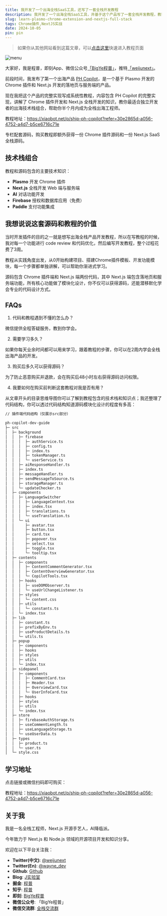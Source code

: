 ```yaml
---
title: 我开发了一个出海全栈SaaS工具，还写了一套全栈开发教程
description: 我开发了一个出海全栈SaaS工具，并基于这个产品写了一套全栈开发教程，教程讲解Chrome插件和Next.js端的全栈开发，教你最佳的出海技术栈组合，帮助你半个月内成为全栈出海工程师。
slug: learn-plasmo-chrome-extension-and-nextjs-full-stack
tags: Chrome插件,NextJS实战
date: 2024-10-05
pin: pin
---
```


> 如果你从其他网站看到这篇文章，可以[点击这里](https://xiaobot.net/p/ship-ph-copilot?refer=30e2865d-a056-4752-a4d7-b5ce6716c71e)快速进入教程页面

![menu](/assets/060/menu.webp)

大家好，我是程普，即刻App、微信公众号[「BigYe程普」](https://m.okjike.com/users/13EF1128-B51B-4D22-8B95-16BB406529F0)，推特[「weijunext」](https://x.com/weijunext)。

前段时间，我发布了第一个出海产品 [PH Copilot](https://phcopilo.ai/)，是一个基于 Plasmo 开发的 Chrome 插件和 Next.js 开发的落地页与服务端的产品。

现在我把这个产品的完整实现写成系统性教程，内容包含 PH Copilot 的完整实现，讲解了 Chrome 插件开发和 Next.js 全栈开发的知识，教你最适合独立开发者的出海技术栈组合，帮助你半个月内成为全栈出海工程师。

教程地址：https://xiaobot.net/p/ship-ph-copilot?refer=30e2865d-a056-4752-a4d7-b5ce6716c71e

专栏配套源码，购买教程即额外获得一份 Chrome 插件源码和一份 Next.js SaaS 全栈源码。

## 技术栈组合

教程和源码包含的主要技术知识：

- **Plasmo** 开发 Chrome 插件
- **Next.js** 全栈开发 Web 端与服务端
- **AI** 对话功能开发
- **Firebase** 授权和数据库应用（免费）
- **Paddle** 支付功能集成

## 我想说说这套源码和教程的价值

当时开发插件的目的之一就是想写出海全栈产品开发教程，所以在写教程的时候，我对每一个功能进行 code review 和代码优化，然后编写开发教程，整个过程花费了3周。

教程从实践角度出发，从0开始构建项目、搭建Chrome插件模板、开发功能模块，每一个步骤都单独讲解，可以帮助你渐进式学习。

源码包含 Chrome 插件端和 Next.js 端两份代码，其中 Next.js 端包含落地页和服务端功能，所有核心功能做了模块化设计，你不仅可以获得源码，还能潜移默化学会专业的代码设计方式。

## FAQs

1. 代码和教程遇到不懂的怎么办？

微信提供全程答疑服务，教到你学会。

2. 需要学习多久？

如果你每天业余时间都可以用来学习，跟着教程的步骤，你可以在2周内学会全栈出海产品的开发。

3. 购买后多久可以获得源码？

为了防止恶意购买并退款，会在购买后48小时左右获得源码访问权限。

4. 我要如何在购买前判断这套教程对我是否有用？

从文章开头的目录思维导图你可以了解到教程包含的技术栈和知识点；我还整理了代码结构，你可以透过代码结构知道源码模块化设计的程度有多高：

```md
// 插件端代码结构（仅展示src部分）

ph-copilot-dev-guide
├─ src
│  ├─ background
│  │  ├─ firebase
│  │  │  ├─ authService.ts
│  │  │  ├─ config.ts
│  │  │  ├─ index.ts
│  │  │  ├─ tokenManager.ts
│  │  │  └─ userService.ts
│  │  ├─ aiResponseHandler.ts
│  │  ├─ index.ts
│  │  ├─ messageHandler.ts
│  │  ├─ sendMessageToSource.ts
│  │  ├─ storageManager.ts
│  │  └─ updateChecker.ts
│  ├─ components
│  │  ├─ LanguageSwitcher
│  │  │  ├─ LanguageContext.tsx
│  │  │  ├─ index.tsx
│  │  │  ├─ translations.ts
│  │  │  └─ useTranslation.ts
│  │  └─ ui
│  │     ├─ avatar.tsx
│  │     ├─ button.tsx
│  │     ├─ card.tsx
│  │     ├─ popover.tsx
│  │     ├─ select.tsx
│  │     ├─ toggle.tsx
│  │     └─ tooltip.tsx
│  ├─ contents
│  │  ├─ components
│  │  │  ├─ ContentCommentGenerator.tsx
│  │  │  ├─ ContentOverviewGenerator.tsx
│  │  │  └─ CopilotTools.tsx
│  │  ├─ hooks
│  │  │  ├─ useDOMObserver.ts
│  │  │  └─ useUrlChangeListener.ts
│  │  ├─ styles
│  │  │  └─ content.css
│  │  ├─ utils
│  │  │  └─ constants.ts
│  │  └─ index.tsx
│  ├─ lib
│  │  ├─ constant.ts
│  │  ├─ prefixByEnv.ts
│  │  ├─ useProductDetails.ts
│  │  └─ utils.ts
│  ├─ popup
│  │  ├─ components
│  │  ├─ hooks
│  │  ├─ styles
│  │  ├─ utils
│  │  └─ index.tsx
│  ├─ sidepanel
│  │  ├─ components
│  │  │  ├─ CommentCard.tsx
│  │  │  ├─ Header.tsx
│  │  │  ├─ OverviewCard.tsx
│  │  │  └─ UserInfoCard.tsx
│  │  ├─ hooks
│  │  ├─ styles
│  │  ├─ utils
│  │  └─ index.tsx
│  ├─ store
│  │  ├─ firebaseAuthStorage.ts
│  │  ├─ useCommentLength.ts
│  │  ├─ useLanguageStorage.ts
│  │  └─ useUserData.ts
│  ├─ types
│  │  ├─ product.ts
│  │  └─ user.ts
│  └─ style.css

```

## 学习地址

点击链接或微信扫码即可购买：

教程地址：https://xiaobot.net/p/ship-ph-copilot?refer=30e2865d-a056-4752-a4d7-b5ce6716c71e

<ResponsiveImage src="/assets/060/introduction.webp" alt="Chrome插件全栈开发实战" />


## 关于我

我是一名全栈工程师，Next.js 开源手艺人，AI降临派。

今年致力于 Next.js 和 Node.js 领域的开源项目开发和知识分享。

欢迎在以下平台关注我：

- **Twitter(中文)**: [@weijunext](https://x.com/weijunext)
- **Twitter(En)**: [@wayne_dev](https://x.com/wayne_dev)
- **Github**: [Github](https://github.com/weijunext)
- **Blog**: [J实验室](https://weijunext.com/)
- **掘金**: [程普](https://juejin.cn/user/26044008768029)
- **知乎**: [程普](https://www.zhihu.com/people/mo-mo-mo-89-12-11)
- **即刻**: [BigYe程普](https://m.okjike.com/users/13EF1128-B51B-4D22-8B95-16BB406529F0)
- **微信公众号**: 「BigYe程普」
- **微信交流群**: [全栈交流群](/make-a-friend)

